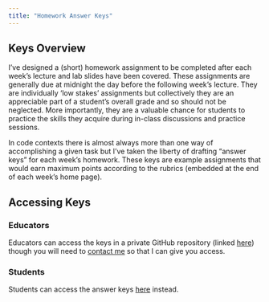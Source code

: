 ```yaml
---
title: "Homework Answer Keys"
---
```


## Keys Overview

I've designed a (short) homework assignment to be completed after each week's lecture and lab slides have been covered. These assignments are generally due at midnight the day before the following week's lecture. They are individually 'low stakes' assignments but collectively they are an appreciable part of a student's overall grade and so should not be neglected. More importantly, they are a valuable chance for students to practice the skills they acquire during in-class discussions and practice sessions. 

In code contexts there is almost always more than one way of accomplishing a given task but I've taken the liberty of drafting "answer keys" for each week's homework. These keys are example assignments that would earn maximum points according to the rubrics (embedded at the end of each week's home page).

## Accessing Keys

### Educators

Educators can access the keys in a private GitHub repository (linked [here](https://github.com/njlyon0/teach_r-for-biologists-keys/tree/main)) though you will need to [contact me](https://njlyon0.github.io/) so that I can give you access.

### Students

Students can access the answer keys [here](https://www.youtube.com/watch?v=dQw4w9WgXcQ) instead.
